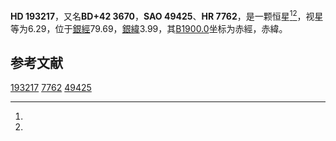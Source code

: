{{Starbox begin
| name = HD 193217
}}
{{Starbox observe
| epoch = [[J2000.0|J2000.0]]
| constell = {{星座名待查}}<ref name=SIMBAD>{{cite web
 | url=http://simbad.u-strasbg.fr/simbad/sim-id?Ident=HR+7762
 | title=Pulsating variable Star
 | publisher=Centre de Données astronomiques de Strasbourg
 | work=SIMBAD
 | accessdate=2012-07-13
 | archive-date=2019-07-27
 | archive-url=https://web.archive.org/web/20190727175641/http://simbad.u-strasbg.fr/simbad/sim-id%3FIdent%3DHR%2B7762
 | dead-url=no
 }}</ref><ref name=DATA>{{cite web
 | url=http://vizier.u-strasbg.fr/viz-bin/VizieR-5?-out.add=.&-source=5050&-corr=PK=HR&-out.max=9999&HR=7762
 | title=VizieR Detailed Page
 | accessdate=2012-07-13
 | archive-date=2016-03-04
 | archive-url=https://web.archive.org/web/20160304211529/http://vizier.u-strasbg.fr/viz-bin/VizieR-5?-out.add=.&-source=5050&-corr=PK=HR&-out.max=9999&HR=7762
 | dead-url=no
 }}</ref>
| 星官 = 
| ra = {{RA|20|17|29.1}}<ref name=SIMBAD /><ref name=DATA />
| dec = {{DEC|+42|43|19}}<ref name=SIMBAD /><ref name=DATA />
| appmag_v = 6.29<ref name=SIMBAD /><ref name=DATA />
}}
{{Starbox character
| class = K4II:<ref name=SIMBAD /><ref name=DATA />
| b-v = 1.64<ref name=SIMBAD /><ref name=DATA />
| u-b = 1.91<ref name=SIMBAD /><ref name=DATA />
| r-i = <ref name=SIMBAD /><ref name=DATA />
| variable = 
}}
{{Starbox astrometry
| radial_v = 1.91
| prop_mo_ra = -17
| parallax = 
| p_error = 
}}
{{Starbox catalog
| names =BD+42 3670，[[SAO星表|SAO]] 49425，[[HD星表|HD]] 193217，[[HR星表|HR]] 7762}}
{{Starbox reference |Simbad=HR+7762}}
{{Starbox end}}

'''HD 193217'''，又名'''BD+42 3670'''，'''SAO 49425'''、'''HR 7762'''，是一颗恒星<ref name=SIMBAD /><ref name=DATA />，视星等为6.29，位于[[銀道座標系|銀經]]79.69，[[銀道座標系|銀緯]]3.99，其[[B1900.0|B1900.0]]坐标为赤經{{RA|20|14|3.4}}，赤緯{{DEC|+42|3.99|40}}。

== 参考文献 ==
{{reflist}}

{{star-stub}}

[[Category:HD和HDE天體|193217]]
[[Category:HR天體|7762]]
[[Category:SAO天體|49425]]